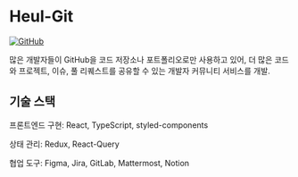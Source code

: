 <div>

# Heul-Git


<a href="https://github.com/PpoSil/Heul-Git" title="깃허브로 가기" target="_blank">![GitHub](https://upload.wikimedia.org/wikipedia/commons/9/91/Octicons-mark-github.svg)</a>  


</div>

많은 개발자들이 GitHub을 코드 저장소나 포트폴리오로만 사용하고 있어, 더 많은 코드와 프로젝트, 이슈, 풀 리퀘스트를 공유할 수 있는 개발자 커뮤니티 서비스를 개발.


## 기술 스택

프론트엔드 구현: React, TypeScript, styled-components

상태 관리: Redux, React-Query

협업 도구: Figma, Jira, GitLab, Mattermost, Notion

